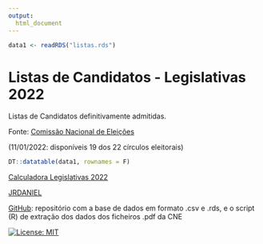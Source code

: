```yaml
---
output:
  html_document
---
```


```r
data1 <- readRDS("listas.rds")
```

# Listas de Candidatos - Legislativas 2022

Listas de Candidatos definitivamente admitidas.

Fonte: [Comissão Nacional de Eleições](https://www.cne.pt/content/eleicoes-para-assembleia-da-republica-2022)

(11/01/2022: disponíveis 19 dos 22 círculos eleitorais)


```r
DT::datatable(data1, rownames = F)
```

<script src='https://storage.ko-fi.com/cdn/scripts/overlay-widget.js'></script>
<script>
  kofiWidgetOverlay.draw('jrdaniel38137', {
    'type': 'floating-chat',
    'floating-chat.donateButton.text': 'Support Us',
    'floating-chat.donateButton.background-color': '#00b9fe',
    'floating-chat.donateButton.text-color': '#fff'
  });
</script>


[Calculadora Legislativas 2022](https://jrdaniel.shinyapps.io/paragrafo)

[JRDANIEL](https://www.linkedin.com/in/jo%C3%A3o-r-daniel-5a164a211)

[GitHub](https://github.com/joaordaniel/listas_legislativas2022): repositório com a base de dados em formato .csv e .rds, e o script (R) de extração dos dados dos ficheiros .pdf da CNE

[![License: MIT](https://img.shields.io/badge/License-MIT-yellow.svg)](https://opensource.org/licenses/MIT)
